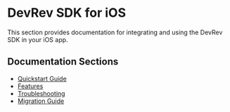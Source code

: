 # DevRev SDK for iOS

This section provides documentation for integrating and using the DevRev SDK in your iOS app.

## Documentation Sections

- [Quickstart Guide](./quickstart)
- [Features](./features)
- [Troubleshooting](./troubleshooting)
- [Migration Guide](./migration-guide)
